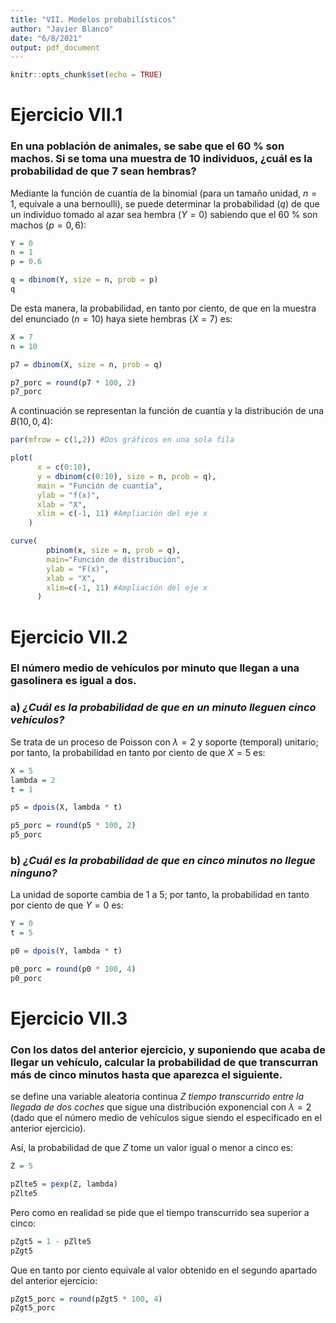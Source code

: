 ```yaml
---
title: "VII. Modelos probabilísticos"
author: "Javier Blanco"
date: "6/8/2021"
output: pdf_document
---
```


```r
knitr::opts_chunk$set(echo = TRUE)
```

# Ejercicio VII.1

### En una población de animales, se sabe que el 60 % son machos. Si se toma una muestra de 10 individuos, ¿cuál es la probabilidad de que 7 sean hembras?

Mediante la función de cuantía de la binomial (para un tamaño unidad, $n=1$, equivale a una bernoulli), se puede determinar la probabilidad ($q$) de que un individuo tomado al azar sea hembra ($Y=0$) sabiendo que el 60 % son machos ($p=0,6$):

```r
Y = 0
n = 1
p = 0.6 

q = dbinom(Y, size = n, prob = p)
q
```

De esta manera, la probabilidad, en tanto por ciento, de que en la muestra del enunciado ($n=10$) haya siete hembras ($X=7$) es:

```r
X = 7
n = 10

p7 = dbinom(X, size = n, prob = q)

p7_porc = round(p7 * 100, 2)
p7_porc
```

A continuación se representan la función de cuantía y la distribución de una $B(10, 0,4)$:

```r
par(mfrow = c(1,2)) #Dos gráficos en una sola fila

plot(
      x = c(0:10),
      y = dbinom(c(0:10), size = n, prob = q),
      main = "Función de cuantía",
      ylab = "f(x)",
      xlab = "X",
      xlim = c(-1, 11) #Ampliación del eje x
    )

curve(
        pbinom(x, size = n, prob = q),
        main="Función de distribución",
        ylab = "F(x)",
        xlab = "X",
        xlim=c(-1, 11) #Ampliación del eje x
      )
```

# Ejercicio VII.2

### El número medio de vehículos por minuto que llegan a una gasolinera es igual a dos.

### a) *¿Cuál es la probabilidad de que en un minuto lleguen cinco vehículos?*

Se trata de un proceso de Poisson con $\lambda = 2$ y soporte (temporal) unitario; por tanto, la probabilidad en tanto por ciento de que $X=5$ es:

```r
X = 5
lambda = 2
t = 1

p5 = dpois(X, lambda * t)

p5_porc = round(p5 * 100, 2)
p5_porc
```


### b) *¿Cuál es la probabilidad de que en cinco minutos no llegue ninguno?*

La unidad de soporte cambia de 1 a 5; por tanto, la probabilidad en tanto por ciento de que $Y=0$ es:

```r
Y = 0
t = 5

p0 = dpois(Y, lambda * t)

p0_porc = round(p0 * 100, 4)
p0_porc
```

# Ejercicio VII.3

### Con los datos del anterior ejercicio, y suponiendo que acaba de llegar un vehículo, calcular la probabilidad de que transcurran más de cinco minutos hasta que aparezca el siguiente.

se define una variable aleatoria continua $Z$ *tiempo transcurrido entre la llegada de dos coches* que sigue una distribución exponencial con $\lambda = 2$ (dado que el número medio de vehículos sigue siendo el especificado en el anterior ejercicio).

Así, la probabilidad de que $Z$ tome un valor igual o menor a cinco es:

```r
Z = 5

pZlte5 = pexp(Z, lambda)
pZlte5
```

Pero como en realidad se pide que el tiempo transcurrido sea superior a cinco:

```r
pZgt5 = 1 - pZlte5
pZgt5
```

Que en tanto por ciento equivale al valor obtenido en el segundo apartado del anterior ejercicio:

```r
pZgt5_porc = round(pZgt5 * 100, 4)
pZgt5_porc
```